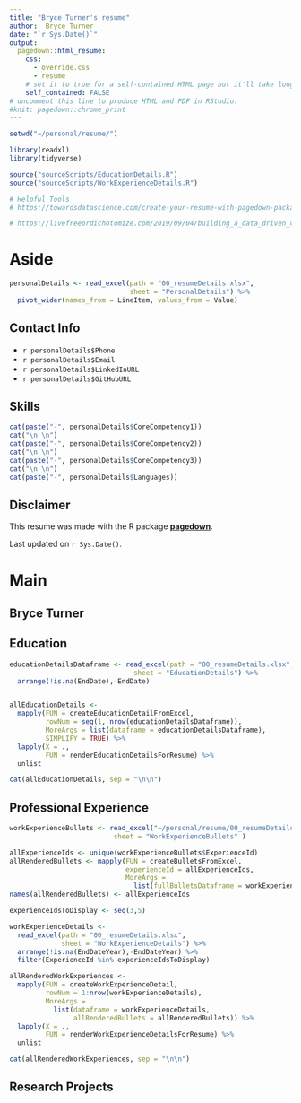 ```yaml
---
title: "Bryce Turner's resume"
author:  Bryce Turner
date: "`r Sys.Date()`"
output:
  pagedown::html_resume:
    css: 
      - override.css
      - resume
    # set it to true for a self-contained HTML page but it'll take longer to render
    self_contained: FALSE
# uncomment this line to produce HTML and PDF in RStudio:
#knit: pagedown::chrome_print
---
```



```r
setwd("~/personal/resume/")

library(readxl)
library(tidyverse)

source("sourceScripts/EducationDetails.R")
source("sourceScripts/WorkExperienceDetails.R")

# Helpful Tools
# https://towardsdatascience.com/create-your-resume-with-pagedown-package-in-r-123ca6310d52

# https://livefreeordichotomize.com/2019/09/04/building_a_data_driven_cv_with_r/
```



Aside
================================================================================

```r
personalDetails <- read_excel(path = "00_resumeDetails.xlsx",
                              sheet = "PersonalDetails") %>% 
  pivot_wider(names_from = LineItem, values_from = Value)
```


<!-- ![Lijia Yu](https://avatars1.githubusercontent.com/u/895125?s=400&v=4){width=80%} --->


Contact Info {#contact}
--------------------------------------------------------------------------------

- <i class="fa fa-phone"></i> `r personalDetails$Phone`
- <i class="fa fa-envelope"></i> `r personalDetails$Email`
- <i class="fa fa-linkedin"></i> `r personalDetails$LinkedInURL`
- <i class="fa fa-github"></i> `r personalDetails$GitHubURL`


Skills {#skills}
--------------------------------------------------------------------------------

```r
cat(paste("-", personalDetails$CoreCompetency1))
cat("\n \n")
cat(paste("-", personalDetails$CoreCompetency2))
cat("\n \n")
cat(paste("-", personalDetails$CoreCompetency3))
cat("\n \n")
cat(paste("-", personalDetails$Languages))
```


Disclaimer {#disclaimer}
--------------------------------------------------------------------------------

This resume was made with the R package [**pagedown**](https://github.com/rstudio/pagedown).

Last updated on `r Sys.Date()`.



Main
================================================================================

Bryce Turner {#title}
--------------------------------------------------------------------------------


Education {data-icon=none data-concise=true}
--------------------------------------------------------------------------------
```r
educationDetailsDataframe <- read_excel(path = "00_resumeDetails.xlsx",
                               sheet = "EducationDetails") %>% 
  arrange(!is.na(EndDate),-EndDate)


allEducationDetails <- 
  mapply(FUN = createEducationDetailFromExcel,
         rowNum = seq(1, nrow(educationDetailsDataframe)),
         MoreArgs = list(dataframe = educationDetailsDataframe),
         SIMPLIFY = TRUE) %>% 
  lapply(X = .,
         FUN = renderEducationDetailsForResume) %>% 
  unlist

```


```r
cat(allEducationDetails, sep = "\n\n")
```

Professional Experience {data-icon=suitcase}
--------------------------------------------------------------------------------
```r
workExperienceBullets <- read_excel("~/personal/resume/00_resumeDetails.xlsx",
                          sheet = "WorkExperienceBullets" )

allExperienceIds <- unique(workExperienceBullets$ExperienceId)
allRenderedBullets <- mapply(FUN = createBulletsFromExcel,
                             experienceId = allExperienceIds,
                             MoreArgs = 
                               list(fullBulletsDataframe = workExperienceBullets))
names(allRenderedBullets) <- allExperienceIds

experienceIdsToDisplay <- seq(3,5)

workExperienceDetails <-
  read_excel(path = "00_resumeDetails.xlsx",
             sheet = "WorkExperienceDetails") %>% 
  arrange(!is.na(EndDateYear),-EndDateYear) %>% 
  filter(ExperienceId %in% experienceIdsToDisplay)

allRenderedWorkExperiences <- 
  mapply(FUN = createWorkExperienceDetail,
         rowNum = 1:nrow(workExperienceDetails),
         MoreArgs = 
           list(dataframe = workExperienceDetails,
                allRenderedBullets = allRenderedBullets)) %>% 
  lapply(X = .,
         FUN = renderWorkExperienceDetailsForResume) %>% 
  unlist
```

```r
cat(allRenderedWorkExperiences, sep = "\n\n")
```

Research Projects {data-icon=none}
--------------------------------------------------------------------------------




